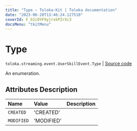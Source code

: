 ```yaml
---
title: "Type — Toloka-Kit | Toloka documentation"
date: "2023-06-20T13:46:24.127510"
coverId: F_bIcOYF9yjrxkPZrXc3
docsMenu: "tkitMenu"
---
```


# Type

`toloka.streaming.event.UserSkillEvent.Type` | [Source code](https://github.com/Toloka/toloka-kit/blob/v1.2.0/src/streaming/event.py#L86)

An enumeration.

## Attributes Description

| Name | Value | Description |
| :------| :-----------| :----------| 
`CREATED`|'CREATED'|
`MODIFIED`|'MODIFIED'|